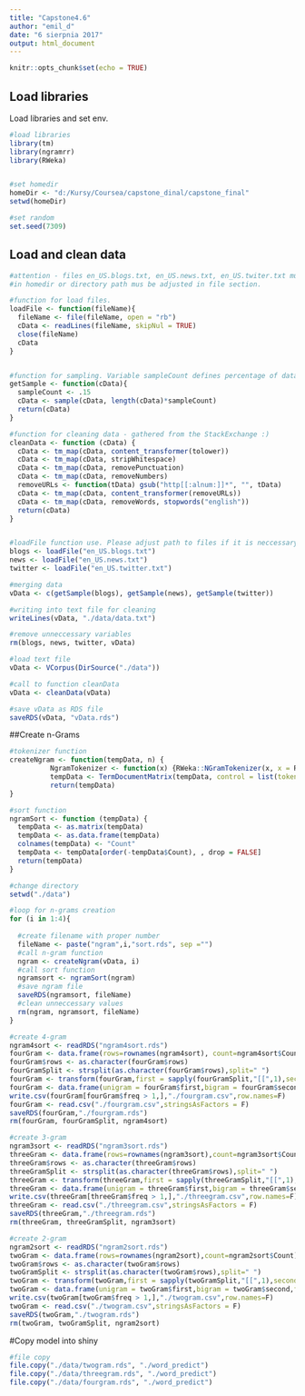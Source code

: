 ```yaml
---
title: "Capstone4.6"
author: "emil_d"
date: "6 sierpnia 2017"
output: html_document
---
```



```r
knitr::opts_chunk$set(echo = TRUE)
```

## Load libraries
Load libraries and set env.
```r
#load libraries
library(tm)
library(ngramrr)
library(RWeka)


#set homedir
homeDir <- "d:/Kursy/Coursea/capstone_dinal/capstone_final"
setwd(homeDir)

#set random
set.seed(7309)

```

## Load and clean data
```r

#attention - files en_US.blogs.txt, en_US.news.txt, en_US.twiter.txt must be putted
#in homedir or directory path mus be adjusted in file section.

#function for load files.
loadFile <- function(fileName){
  fileName <- file(fileName, open = "rb")
  cData <- readLines(fileName, skipNul = TRUE)
  close(fileName)
  cData
}


#function for sampling. Variable sampleCount defines percentage of data (15% is the best value in accordance to speed and quality) 
getSample <- function(cData){
  sampleCount <- .15
  cData <- sample(cData, length(cData)*sampleCount)
  return(cData)
}

#function for cleaning data - gathered from the StackExchange :)
cleanData <- function (cData) {
  cData <- tm_map(cData, content_transformer(tolower))
  cData <- tm_map(cData, stripWhitespace)
  cData <- tm_map(cData, removePunctuation)
  cData <- tm_map(cData, removeNumbers)
  removeURLs <- function(tData) gsub("http[[:alnum:]]*", "", tData) 
  cData <- tm_map(cData, content_transformer(removeURLs))
  cData <- tm_map(cData, removeWords, stopwords("english"))
  return(cData)
}


#loadFile function use. Please adjust path to files if it is neccessary
blogs <- loadFile("en_US.blogs.txt")
news <- loadFile("en_US.news.txt")
twitter <- loadFile("en_US.twitter.txt")

#merging data
vData <- c(getSample(blogs), getSample(news), getSample(twitter))

#writing into text file for cleaning
writeLines(vData, "./data/data.txt")

#remove unneccessary variables
rm(blogs, news, twitter, vData)

#load text file
vData <- VCorpus(DirSource("./data"))

#call to function cleanData
vData <- cleanData(vData)

#save vData as RDS file
saveRDS(vData, "vData.rds")

```

##Create n-Grams

```r

#tokenizer function
createNgram <- function(tempData, n) {
          NgramTokenizer <- function(x) {RWeka::NGramTokenizer(x, x = RWeka::Weka_control(min = n, max = n))}
          tempData <- TermDocumentMatrix(tempData, control = list(tokenizer = NgramTokenizer))
          return(tempData)
}

#sort function
ngramSort <- function (tempData) {
  tempData <- as.matrix(tempData)
  tempData <- as.data.frame(tempData)
  colnames(tempData) <- "Count"
  tempData <- tempData[order(-tempData$Count), , drop = FALSE]
  return(tempData)
}

#change directory
setwd("./data")

#loop for n-grams creation
for (i in 1:4){
  
  #create filename with proper number
  fileName <- paste("ngram",i,"sort.rds", sep ="")
  #call n-gram function
  ngram <- createNgram(vData, i)
  #call sort function
  ngramsort <- ngramSort(ngram)
  #save ngram file 
  saveRDS(ngramsort, fileName)
  #clean unneccessary values
  rm(ngram, ngramsort, fileName)
}

#create 4-gram    
ngram4sort <- readRDS("ngram4sort.rds")
fourGram <- data.frame(rows=rownames(ngram4sort), count=ngram4sort$Count)
fourGram$rows <- as.character(fourGram$rows)
fourGramSplit <- strsplit(as.character(fourGram$rows),split=" ")
fourGram <- transform(fourGram,first = sapply(fourGramSplit,"[[",1),second = sapply(fourGramSplit,"[[",2),third = sapply(fourGramSplit,"[[",3), fourth = sapply(fourGramSplit,"[[",4))
fourGram <- data.frame(unigram = fourGram$first,bigram = fourGram$second, trigram = fourGram$third, quadgram = fourGram$fourth, freq = fourGram$count,stringsAsFactors=FALSE)
write.csv(fourGram[fourGram$freq > 1,],"./fourgram.csv",row.names=F)
fourGram <- read.csv("./fourgram.csv",stringsAsFactors = F)
saveRDS(fourGram,"./fourgram.rds")
rm(fourGram, fourGramSplit, ngram4sort)

#create 3-gram
ngram3sort <- readRDS("ngram3sort.rds")
threeGram <- data.frame(rows=rownames(ngram3sort),count=ngram3sort$Count)
threeGram$rows <- as.character(threeGram$rows)
threeGramSplit <- strsplit(as.character(threeGram$rows),split=" ")
threeGram <- transform(threeGram,first = sapply(threeGramSplit,"[[",1),second = sapply(threeGramSplit,"[[",2),third = sapply(threeGramSplit,"[[",3))
threeGram <- data.frame(unigram = threeGram$first,bigram = threeGram$second, trigram = threeGram$third, freq = threeGram$count,stringsAsFactors=FALSE)
write.csv(threeGram[threeGram$freq > 1,],"./threegram.csv",row.names=F)
threeGram <- read.csv("./threegram.csv",stringsAsFactors = F)
saveRDS(threeGram,"./threegram.rds")
rm(threeGram, threeGramSplit, ngram3sort)

#create 2-gram
ngram2sort <- readRDS("ngram2sort.rds")
twoGram <- data.frame(rows=rownames(ngram2sort),count=ngram2sort$Count)
twoGram$rows <- as.character(twoGram$rows)
twoGramSplit <- strsplit(as.character(twoGram$rows),split=" ")
twoGram <- transform(twoGram,first = sapply(twoGramSplit,"[[",1),second = sapply(twoGramSplit,"[[",2))
twoGram <- data.frame(unigram = twoGram$first,bigram = twoGram$second,freq = twoGram$count,stringsAsFactors=FALSE)
write.csv(twoGram[twoGram$freq > 1,],"./twogram.csv",row.names=F)
twoGram <- read.csv("./twogram.csv",stringsAsFactors = F)
saveRDS(twoGram,"./twogram.rds")
rm(twoGram, twoGramSplit, ngram2sort)

```

#Copy model into shiny

```r
#file copy
file.copy("./data/twogram.rds", "./word_predict")
file.copy("./data/threegram.rds", "./word_predict")
file.copy("./data/fourgram.rds", "./word_predict")
```


